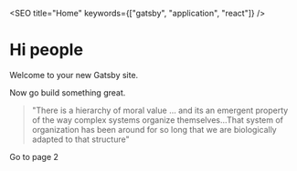 

<SEO title="Home" keywords={["gatsby", "application", "react"]} />

# Hi people

Welcome to your new Gatsby site.

Now go build something great.

> "There is a hierarchy of moral value … and its an emergent property of the way complex systems organize themselves…That system of organization has been around for so long that we are biologically adapted to that structure"

<div style={{ maxWidth: '300px', marginBottom: '1.45rem' }}>
  <Image />
</div>
<Link to="/page-2/">Go to page 2</Link>
